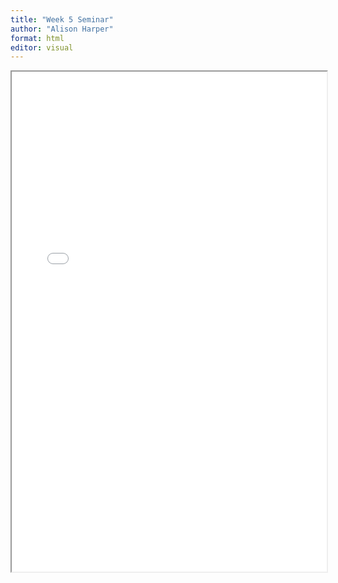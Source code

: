 ```yaml
---
title: "Week 5 Seminar"
author: "Alison Harper"
format: html
editor: visual
---
```


::: {.callout-tip title="Seminar 5 materials for 2024_2025: Introduction to prediction analysis" collapse="true"}
<iframe width="100%" height="800" src="week_05_yummy_mushrooms_prep.html">

</iframe>
:::
